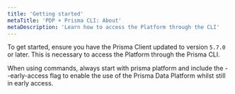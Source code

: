 ```yaml
---
title: 'Getting started'
metaTitle: 'PDP + Prisma CLI: About'
metaDescription: 'Learn how to access the Platform through the CLI'
---
```


<TopBlock>

To get started, ensure you have the Prisma Client updated to version `5.7.0` or later. This is necessary to access the Platform through the Prisma CLI.

</TopBlock>

<Admonition type="warning">

When using commands, always start with prisma platform and include the --early-access flag to enable the use of the Prisma Data Platform whilst still in early access.

</Admonition>
